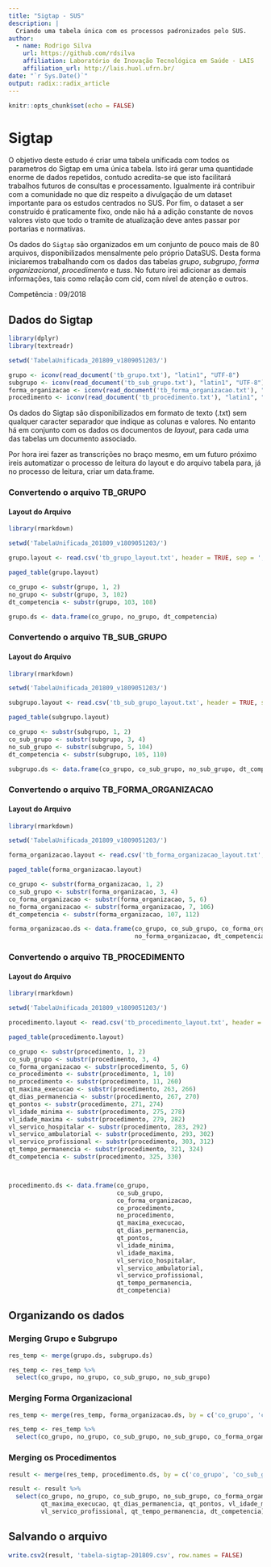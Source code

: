 ```yaml
---
title: "Sigtap - SUS"
description: |
  Criando uma tabela única com os processos padronizados pelo SUS.
author:
  - name: Rodrigo Silva 
    url: https://github.com/rdsilva
    affiliation: Laboratório de Inovação Tecnológica em Saúde - LAIS
    affiliation_url: http://lais.huol.ufrn.br/
date: "`r Sys.Date()`"
output: radix::radix_article
---
```


```r
knitr::opts_chunk$set(echo = FALSE)
```


# Sigtap

O objetivo deste estudo é criar uma tabela unificada com todos os parametros do Sigtap em uma única tabela. Isto irá gerar uma quantidade enorme de dados repetidos, contudo acredita-se que isto facilitará trabalhos futuros de consultas e processamento. Igualmente irá contribuir com a comunidade no que diz respeito a divulgação de um dataset importante para os estudos centrados no SUS. Por fim, o dataset a ser construído é praticamente fixo, onde não há a adição constante de novos valores visto que todo o tramite de atualização deve antes passar por portarias e normativas.

Os dados do `Sigtap` são organizados em um conjunto de pouco mais de 80 arquivos, disponibilizados mensalmente pelo próprio DataSUS. Desta forma iniciaremos trabalhando com os dados das tabelas *grupo*, *subgrupo*, *forma* *organizacional*, *procedimento* e *tuss*. No futuro irei adicionar as demais informações, tais como relação com cid, com nível de atenção e outros. 

<aside>
Competência : 09/2018
</aside>

## Dados do Sigtap

```r
library(dplyr)
library(textreadr)
```

```r

setwd('TabelaUnificada_201809_v1809051203/')

grupo <- iconv(read_document('tb_grupo.txt'), "latin1", "UTF-8")
subgrupo <- iconv(read_document('tb_sub_grupo.txt'), "latin1", "UTF-8")
forma_organizacao <- iconv(read_document('tb_forma_organizacao.txt'), "latin1", "UTF-8")
procedimento <- iconv(read_document('tb_procedimento.txt'), "latin1", "UTF-8")

```

Os dados do Sigtap são disponibilizados em formato de texto (.txt) sem qualquer caracter separador que indique as colunas e valores. No entanto há em conjunto com os dados os documentos de *layout*, para cada uma das tabelas um documento associado.

Por hora irei fazer as transcrições no braço mesmo, em um futuro próximo ireis automatizar o processo de leitura do layout e do arquivo tabela para, já no processo de leitura, criar um data.frame. 

### Convertendo o arquivo TB_GRUPO

#### Layout do Arquivo

```r

library(rmarkdown)

setwd('TabelaUnificada_201809_v1809051203/')

grupo.layout <- read.csv('tb_grupo_layout.txt', header = TRUE, sep = ',')

paged_table(grupo.layout)
```

```r

co_grupo <- substr(grupo, 1, 2)
no_grupo <- substr(grupo, 3, 102)
dt_competencia <- substr(grupo, 103, 108)

grupo.ds <- data.frame(co_grupo, no_grupo, dt_competencia)

```


### Convertendo o arquivo TB_SUB_GRUPO

#### Layout do Arquivo

```r

library(rmarkdown)

setwd('TabelaUnificada_201809_v1809051203/')

subgrupo.layout <- read.csv('tb_sub_grupo_layout.txt', header = TRUE, sep = ',')

paged_table(subgrupo.layout)
```

```r

co_grupo <- substr(subgrupo, 1, 2)
co_sub_grupo <- substr(subgrupo, 3, 4)
no_sub_grupo <- substr(subgrupo, 5, 104)
dt_competencia <- substr(subgrupo, 105, 110)

subgrupo.ds <- data.frame(co_grupo, co_sub_grupo, no_sub_grupo, dt_competencia)

```


### Convertendo o arquivo TB_FORMA_ORGANIZACAO

#### Layout do Arquivo

```r

library(rmarkdown)

setwd('TabelaUnificada_201809_v1809051203/')

forma_organizacao.layout <- read.csv('tb_forma_organizacao_layout.txt', header = TRUE, sep = ',')

paged_table(forma_organizacao.layout)
```

```r

co_grupo <- substr(forma_organizacao, 1, 2)
co_sub_grupo <- substr(forma_organizacao, 3, 4)
co_forma_organizacao <- substr(forma_organizacao, 5, 6)
no_forma_organizacao <- substr(forma_organizacao, 7, 106)
dt_competencia <- substr(forma_organizacao, 107, 112)

forma_organizacao.ds <- data.frame(co_grupo, co_sub_grupo, co_forma_organizacao,
                                   no_forma_organizacao, dt_competencia)

```


### Convertendo o arquivo TB_PROCEDIMENTO

#### Layout do Arquivo

```r

library(rmarkdown)

setwd('TabelaUnificada_201809_v1809051203/')

procedimento.layout <- read.csv('tb_procedimento_layout.txt', header = TRUE, sep = ',')

paged_table(procedimento.layout)
```

```r

co_grupo <- substr(procedimento, 1, 2)
co_sub_grupo <- substr(procedimento, 3, 4)
co_forma_organizacao <- substr(procedimento, 5, 6)
co_procedimento <- substr(procedimento, 1, 10)
no_procedimento <- substr(procedimento, 11, 260)
qt_maxima_execucao <- substr(procedimento, 263, 266)
qt_dias_permanencia <- substr(procedimento, 267, 270)
qt_pontos <- substr(procedimento, 271, 274)
vl_idade_minima <- substr(procedimento, 275, 278)
vl_idade_maxima <- substr(procedimento, 279, 282)
vl_servico_hospitalar <- substr(procedimento, 283, 292)
vl_servico_ambulatorial <- substr(procedimento, 293, 302)
vl_servico_profissional <- substr(procedimento, 303, 312)
qt_tempo_permanencia <- substr(procedimento, 321, 324)
dt_competencia <- substr(procedimento, 325, 330)



procedimento.ds <- data.frame(co_grupo,
                              co_sub_grupo,
                              co_forma_organizacao,
                              co_procedimento,
                              no_procedimento,
                              qt_maxima_execucao,
                              qt_dias_permanencia,
                              qt_pontos,
                              vl_idade_minima,
                              vl_idade_maxima,
                              vl_servico_hospitalar,
                              vl_servico_ambulatorial,
                              vl_servico_profissional,
                              qt_tempo_permanencia,
                              dt_competencia)

```

## Organizando os dados

### Merging Grupo e Subgrupo

```r
res_temp <- merge(grupo.ds, subgrupo.ds)
```

```r
res_temp <- res_temp %>%
  select(co_grupo, no_grupo, co_sub_grupo, no_sub_grupo)
```

### Merging Forma Organizacional

```r
res_temp <- merge(res_temp, forma_organizacao.ds, by = c('co_grupo', 'co_sub_grupo'))
```

```r
res_temp <- res_temp %>%
  select(co_grupo, no_grupo, co_sub_grupo, no_sub_grupo, co_forma_organizacao, no_forma_organizacao)
```

### Merging os Procedimentos

```r
result <- merge(res_temp, procedimento.ds, by = c('co_grupo', 'co_sub_grupo', 'co_forma_organizacao'))
```

```r
result <- result %>%
  select(co_grupo, no_grupo, co_sub_grupo, no_sub_grupo, co_forma_organizacao, no_forma_organizacao, co_procedimento, no_procedimento, 
         qt_maxima_execucao, qt_dias_permanencia, qt_pontos, vl_idade_minima, vl_idade_maxima, vl_servico_hospitalar, vl_servico_ambulatorial,
         vl_servico_profissional, qt_tempo_permanencia, dt_competencia)
```

## Salvando o arquivo

```r
write.csv2(result, 'tabela-sigtap-201809.csv', row.names = FALSE)
```




























